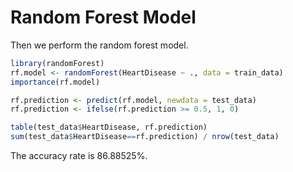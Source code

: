 # Random Forest Model
Then we perform the random forest model. 
```r
library(randomForest)
rf.model <- randomForest(HeartDisease ~ ., data = train_data)
importance(rf.model)

rf.prediction <- predict(rf.model, newdata = test_data)
rf.prediction <- ifelse(rf.prediction >= 0.5, 1, 0)

table(test_data$HeartDisease, rf.prediction)
sum(test_data$HeartDisease==rf.prediction) / nrow(test_data)
```

The accuracy rate is 86.88525%. 